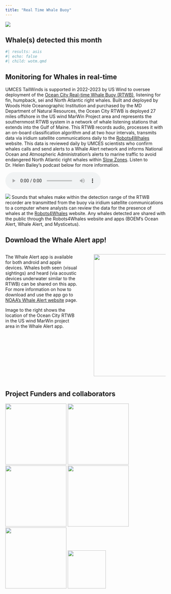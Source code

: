 ```yaml
---
title: "Real Time Whale Buoy"
---
```


![](images/HumpbackHawaiicropped.png)

## Whale(s) detected this month

```r
#| results: asis
#| echo: false
#| child: wotm.qmd
```

## Monitoring for Whales in real-time

UMCES TailWinds is supported in 2022-2023 by US Wind to oversee deployment of the [Ocean City Real-time Whale Buoy (RTWB)](http://dcs.whoi.edu/mdoc0722/mdoc0722_mdoc.shtml), listening for fin, humpback, sei and North Atlantic right whales. Built and deployed by Woods Hole Oceanographic Institution and purchased by the MD Department of Natural Resources, the Ocean City RTWB is deployed 27 miles offshore in the US wind MarWin Project area and represents the southernmost RTWB system in a network of whale listening stations that extends into the Gulf of Maine. This RTWB records audio, processes it with an on-board classification algorithm and at two hour intervals, transmits data via iridium satellite communications daily to the [Robots4Whales](http://dcs.whoi.edu/) website. This data is reviewed daily by UMCES scientists who confirm whales calls and send alerts to a Whale Alert network and informs National Ocean and Atmospheric Administration's alerts to marine traffic to avoid endangered North Atlantic right whales within [Slow Zones](https://fisheries.noaa.gov/feature-story/help-endangered-whales-slow-down-slow-zones). Listen to Dr. Helen Bailey's podcast below for more information.

<audio controls source src="../audio/Cetacean_Sound_Bite_11_July_2022.mp3">

</audio>

![](images/RTWB_Flowdiagram.jpg) Sounds that whales make within the detection range of the RTWB recorder are transmitted from the buoy via iridium satellite communications to a computer where analysts can review the data for the presence of whales at the [Robots4Whales](http://dcs.whoi.edu) website. Any whales detected are shared with the public through the Robots4Whales website and apps (BOEM's Ocean Alert, Whale Alert, and Mysticetus).

## Download the Whale Alert app!

::: columns
::: {.column width="50%"}
The Whale Alert app is available for both android and apple devices. Whales both seen (visual sightings) and heard (via acoustic devices underwater similar to the RTWB) can be shared on this app. For more information on how to download and use the app go to [NOAA’s Whale Alert website](https://www.fisheries.noaa.gov/resource/tool-app/whale-alert) page. 

Image to the right shows the location of the Ocean City RTWB in the US wind MarWin project area in the Whale Alert app. 
:::

::: {.column width="1%"}
:::

::: {.column width="49%"}
![](images/OCBuoy_WAapp.png){height="4in"}
:::
:::

## Project Funders and collaborators

![](images/logos/UMCESlogo.png){width="2in"} ![](images/logos/USWindlogo.png){width="2in"} ![](images/logos/MEALOGO.jpg){width="2in"} ![](images/logos/MDDNRlogo.png){width="2in"} ![](images/logos/WHOIlogo.png){width="2in"} ![](images/logos/Helenslogo.png){width="1.25in"}
